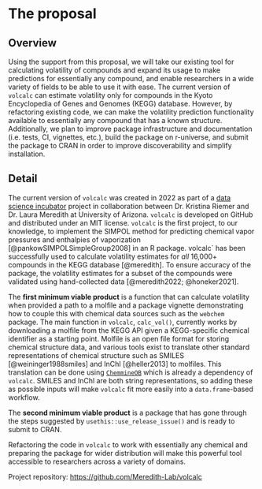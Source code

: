 # The proposal
<!--
This is where the proposal should be outlined. 
-->

## Overview
<!--
At a high-level address what your proposal is and how it will address the problem identified. Highlight any benefits to the R Community that follow from solving the problem. This should be your most compelling section.
-->


Using the support from this proposal, we will take our existing tool for calculating volatility of compounds and expand its usage to make predictions for essentially any compound, and enable researchers in a wide variety of fields to be able to use it with ease. 
The current version of `volcalc` can estimate volatility only for compounds in the Kyoto Encyclopedia of Genes and Genomes (KEGG) database.
However, by refactoring existing code, we can make the volatility prediction functionality available to essentially any compound that has a known structure.
Additionally, we plan to improve package infrastructure and documentation (i.e. tests, CI, vignettes, etc.), build the package on r-universe, and submit the package to CRAN in order to improve discoverability and simplify installation.

## Detail
<!--
Go into more detail about the specifics of the project and it delivers against the problem.

Depending on project type the detail section should include:

 - [ ] Minimum Viable Product
 - [ ] Architecture
 - [ ] Assumptions
-->

The current version of `volcalc` was created in 2022 as part of a [data science incubator](https://datascience.cct.arizona.edu/cct-data-science-incubator) project in collaboration between Dr. Kristina Riemer and Dr. Laura Meredith at University of Arizona. 
`volcalc` is developed on GitHub and distributed under an MIT license.
`volcalc` is the first project, to our knowledge, to implement the SIMPOL method for predicting chemical vapor pressures and enthalpies of vaporization [@pankowSIMPOLSimpleGroup2008] in an R package.
volcalc` has been successfully used to calculate volatility estimates for *all* 16,000+ compounds in the KEGG database [@meredith]. 
To ensure accuracy of the package, the volatility estimates for a subset of the compounds were validated using hand-collected data [@meredith2022; @honeker2021]. 

The **first minimum viable product** is a function that can calculate volatility when provided a path to a molfile and a package vignette demonstrating how to couple this with chemical data sources such as the `webchem` package.
The main function in `volcalc`, `calc_vol()`, currently works by downloading a molfile from the KEGG API given a KEGG-specific chemical identifier as a starting point.
Molfile is an open file format for storing chemical structure data, and various tools exist to translate other standard representations of chemical structure such as SMILES [@weininger1988smiles] and InChI [@heller2013] to molfiles.
This translation can be done using  [`ChemmineOB`](https://github.com/girke-lab/ChemmineOB) which is already a dependency of `volcalc`. SMILES and InChl are both string representations, so adding these as possible inputs will make `volcalc` fit more easily into a `data.frame`-based workflow.

The **second minimum viable product** is a package that has gone through the steps suggested by `usethis::use_release_issue()` and is ready to submit to CRAN.

Refactoring the code in `volcalc` to work with essentially any chemical and preparing the package for wider distribution will make this powerful tool accessible to researchers across a variety of domains.

Project repository: <https://github.com/Meredith-Lab/volcalc>
